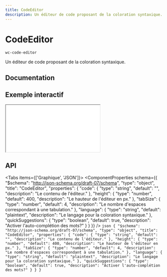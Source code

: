 ```yaml
---
title: CodeEditor
description: Un éditeur de code proposant de la coloration syntaxique.
---
```



# CodeEditor

`wc-code-editor`

Un éditeur de code proposant de la coloration syntaxique.

## Documentation

## Exemple interactif

<iframe
  src={useAbsoluteUrl('playground/components/wc-code-editor')}
  style={{ width: '100%', height: '700px', border: 'none' }}
></iframe>

## API

<Tabs items={['Graphique', 'JSON']}>
  <Tab>
    <ComponentProperties schema={{
  "$schema": "http://json-schema.org/draft-07/schema",
  "type": "object",
  "title": "CodeEditor",
  "properties": {
    "code": {
      "type": "string",
      "default": "",
      "description": "Le contenu de l'éditeur."
    },
    "height": {
      "type": "number",
      "default": 400,
      "description": "Le hauteur de l'éditeur en px."
    },
    "tabSize": {
      "type": "number",
      "default": 4,
      "description": "Le nombre d'espaces correspondant à une tabulation."
    },
    "language": {
      "type": "string",
      "default": "plaintext",
      "description": "Le langage pour la coloration syntaxique."
    },
    "quickSuggestions": {
      "type": "boolean",
      "default": true,
      "description": "Activer l'auto-complétion des mots?"
    }
  }
}} />
  </Tab>
  <Tab>
    ```json
    {
  "$schema": "http://json-schema.org/draft-07/schema",
  "type": "object",
  "title": "CodeEditor",
  "properties": {
    "code": {
      "type": "string",
      "default": "",
      "description": "Le contenu de l'éditeur."
    },
    "height": {
      "type": "number",
      "default": 400,
      "description": "Le hauteur de l'éditeur en px."
    },
    "tabSize": {
      "type": "number",
      "default": 4,
      "description": "Le nombre d'espaces correspondant à une tabulation."
    },
    "language": {
      "type": "string",
      "default": "plaintext",
      "description": "Le langage pour la coloration syntaxique."
    },
    "quickSuggestions": {
      "type": "boolean",
      "default": true,
      "description": "Activer l'auto-complétion des mots?"
    }
  }
}
    ```
  </Tab>
</Tabs>
